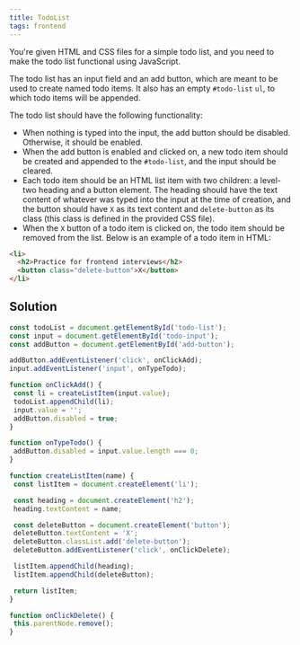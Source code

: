 ```yaml
---
title: TodoList 
tags: frontend 
---
```


You're given HTML and CSS files for a simple todo list, and you need to make the todo list functional using JavaScript.

The todo list has an input field and an add button, which are meant to be used to create named todo items. It also has an empty `#todo-list` `ul`, to which todo items will be appended.

The todo list should have the following functionality:

- When nothing is typed into the input, the add button should be disabled. Otherwise, it should be enabled.
- When the add button is enabled and clicked on, a new todo item should be created and appended to the `#todo-list`, and the input should be cleared.
- Each todo item should be an HTML list item with two children: a level-two heading and a button element. The heading should have the text content of whatever was typed into the input at the time of creation, and the button should have `X` as its text content and `delete-button` as its class (this class is defined in the provided CSS file).
- When the `X` button of a todo item is clicked on, the todo item should be removed from the list. Below is an example of a todo item in HTML:

```html
<li>
  <h2>Practice for frontend interviews</h2>
  <button class="delete-button">X</button>
</li>
```
 
 ## Solution

 ```javascript
 const todoList = document.getElementById('todo-list');
const input = document.getElementById('todo-input');
const addButton = document.getElementById('add-button');

addButton.addEventListener('click', onClickAdd);
input.addEventListener('input', onTypeTodo);

function onClickAdd() {
  const li = createListItem(input.value);
  todoList.appendChild(li);
  input.value = '';
  addButton.disabled = true;
}

function onTypeTodo() {
  addButton.disabled = input.value.length === 0;
}

function createListItem(name) {
  const listItem = document.createElement('li');

  const heading = document.createElement('h2');
  heading.textContent = name;

  const deleteButton = document.createElement('button');
  deleteButton.textContent = 'X';
  deleteButton.classList.add('delete-button');
  deleteButton.addEventListener('click', onClickDelete);

  listItem.appendChild(heading);
  listItem.appendChild(deleteButton);

  return listItem;
}

function onClickDelete() {
  this.parentNode.remove();
}
```